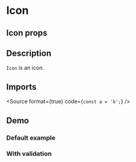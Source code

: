 
<Meta title="Inputs/Text" component={InputText} />

# Icon

## Icon props

<ArgsTable of={InputText} />

## Description

`Icon` is an icon.

## Imports

<Source format={true} code={`
const a = 'b';
`} />


## Demo

### Default example

<Canvas of={InputTextStories.Example} />

### With validation

<Canvas of={InputTextStories.WithValidation} />

